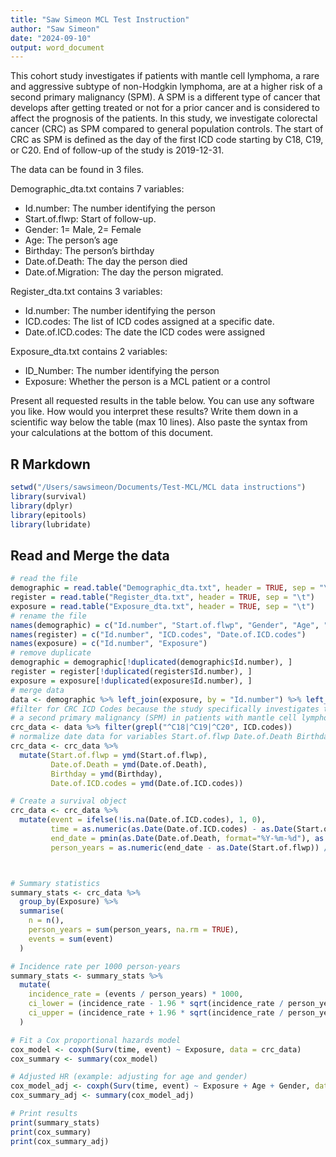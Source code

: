 ```yaml
---
title: "Saw Simeon MCL Test Instruction"
author: "Saw Simeon"
date: "2024-09-10"
output: word_document
---
```


This cohort study investigates if patients with mantle cell lymphoma, a rare and aggressive subtype of non-Hodgkin lymphoma, are at a higher risk of a second primary malignancy (SPM). A SPM is a different type of cancer that develops after getting treated or not for a prior cancer and is considered to affect the prognosis of the patients. In this study, we investigate colorectal cancer (CRC) as SPM compared to general population controls. The start of CRC as SPM is defined as the day of the first ICD code starting by C18, C19, or C20. End of follow-up of the study is 2019-12-31.

The data can be found in 3 files. 

Demographic_dta.txt contains 7 variables:

-	Id.number: The number identifying the person
-	Start.of.flwp: Start of follow-up.  
-	Gender: 1= Male, 2= Female  
-	Age: The person’s age 
-	Birthday: The person’s birthday   
-	Date.of.Death: The day the person died 
-	Date.of.Migration: The day the person migrated.

Register_dta.txt contains 3 variables:

-	Id.number: The number identifying the person
-	ICD.codes: The list of ICD codes assigned at a specific date. 
-	Date.of.ICD.codes: The date the ICD codes were assigned

Exposure_dta.txt contains 2 variables:

-	ID_Number: The number identifying the person
-	Exposure: Whether the person is a MCL patient or a control 

Present all requested results in the table below. You can use any software you like. How would you interpret these results? Write them down in a scientific way below the table (max 10 lines).
Also paste the syntax from your calculations at the bottom of this document.

## R Markdown

```r
setwd("/Users/sawsimeon/Documents/Test-MCL/MCL data instructions")
library(survival)
library(dplyr)
library(epitools)
library(lubridate)
```

## Read and Merge the data


```r
# read the file
demographic = read.table("Demographic_dta.txt", header = TRUE, sep = "\t")
register = read.table("Register_dta.txt", header = TRUE, sep = "\t")
exposure = read.table("Exposure_dta.txt", header = TRUE, sep = "\t")
# rename the file
names(demographic) = c("Id.number", "Start.of.flwp", "Gender", "Age", "Birthday", "Date.of.Death", "Date.of.Migration")
names(register) = c("Id.number", "ICD.codes", "Date.of.ICD.codes")
names(exposure) = c("Id.number", "Exposure")
# remove duplicate
demographic = demographic[!duplicated(demographic$Id.number), ]
register = register[!duplicated(register$Id.number), ]
exposure = exposure[!duplicated(exposure$Id.number), ]
# merge data
data <- demographic %>% left_join(exposure, by = "Id.number") %>% left_join(register, by = "Id.number") 
#filter for CRC ICD Codes because the study specifically investigates the risk of colorectal cancer (CRC) as 
# a second primary malignancy (SPM) in patients with mantle cell lymphoma (MCL)
crc_data <- data %>% filter(grepl("^C18|^C19|^C20", ICD.codes))
# normalize date data for variables Start.of.flwp Date.of.Death Birthday Date.of.ICD.codes   
crc_data <- crc_data %>%
  mutate(Start.of.flwp = ymd(Start.of.flwp),
         Date.of.Death = ymd(Date.of.Death),
         Birthday = ymd(Birthday),
         Date.of.ICD.codes = ymd(Date.of.ICD.codes))

# Create a survival object
crc_data <- crc_data %>%
  mutate(event = ifelse(!is.na(Date.of.ICD.codes), 1, 0),
         time = as.numeric(as.Date(Date.of.ICD.codes) - as.Date(Start.of.flwp)), 
         end_date = pmin(as.Date(Date.of.Death, format="%Y-%m-%d"), as.Date("2019-12-31"), na.rm = TRUE), 
         person_years = as.numeric(end_date - as.Date(Start.of.flwp)) / 365)



# Summary statistics
summary_stats <- crc_data %>%
  group_by(Exposure) %>%
  summarise(
    n = n(),
    person_years = sum(person_years, na.rm = TRUE),
    events = sum(event)
  )

# Incidence rate per 1000 person-years
summary_stats <- summary_stats %>%
  mutate(
    incidence_rate = (events / person_years) * 1000,
    ci_lower = (incidence_rate - 1.96 * sqrt(incidence_rate / person_years)),
    ci_upper = (incidence_rate + 1.96 * sqrt(incidence_rate / person_years))
  )

# Fit a Cox proportional hazards model
cox_model <- coxph(Surv(time, event) ~ Exposure, data = crc_data)
cox_summary <- summary(cox_model)

# Adjusted HR (example: adjusting for age and gender)
cox_model_adj <- coxph(Surv(time, event) ~ Exposure + Age + Gender, data = crc_data)
cox_summary_adj <- summary(cox_model_adj)

# Print results
print(summary_stats)
print(cox_summary)
print(cox_summary_adj)


```

